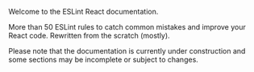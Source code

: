 
<ESLintReactCard />

Welcome to the ESLint React documentation.

More than 50 ESLint rules to catch common mistakes and improve your React code. Rewritten from the scratch (mostly).

<Warning>
  Please note that the documentation is currently under construction and some
  sections may be incomplete or subject to changes.
</Warning>
